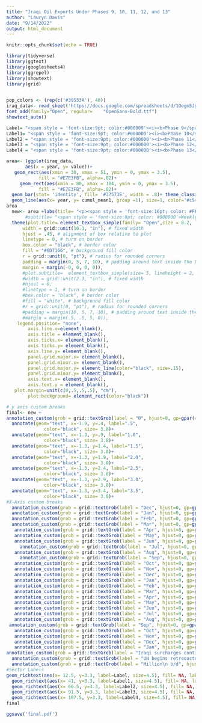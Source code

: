 ```yaml
---
title: "Iraqi Oil Exports Under Phases 9, 10, 11, 12, and 13"
author: "Lauryn Davis"
date: "9/14/2022"
output: html_document
---
```


```r
knitr::opts_chunk$set(echo = TRUE)
```

```r
library(tidyverse)
library(ggtext)
library(googlesheets4)
library(ggrepel)
library(showtext)
library(grid)
 
```

```r
pop_colors <- (rep(c('#39553A'), 40))
iraq_data<- read_sheet('https://docs.google.com/spreadsheets/d/1Oegm5JgkLwkgHyIqE2-6j8TT6JvQ3gq61gB2FEXAxWk/edit?usp=sharing')
font_add(family="Open", regular= 	"OpenSans-Bold.ttf")
showtext_auto()
```
```r
Label= "<span style = 'font-size:9pt; color:#000000'><i><b>Phase 9</span>"  
Label1= "<span style = 'font-size:9pt; color:#000000'><i><b>Phase 10</span>"
Label2 = "<span style = 'font-size:9pt; color:#000000'><i><b>Phase 11</span>"
Label3 = "<span style = 'font-size:9pt; color:#000000'><i><b>Phase 12</span>"
Label4 = "<span style = 'font-size:9pt; color:#000000'><i><b>Phase 13</span>"

area<- (ggplot(iraq_data, 
       aes(x = year, y= value))+
   geom_rect(aes(xmin = 30, xmax = 51, ymin = 0, ymax = 3.5), 
            fill = "#E7E3FB", alpha=.02)+
     geom_rect(aes(xmin = 80, xmax = 104, ymin = 0, ymax = 3.5), 
            fill = "#E7E3FB", alpha=.02)+
  geom_bar(stat= 'identity', fill= '#37573E', width = .8)+ theme_classic()+ scale_x_discrete(expand= expansion(mult=c(.03,0))) +   scale_y_continuous(breaks = c(0,.5,1,1.5,2,2.5,3,3.5), limits= c(0,3.5), expand= expansion(mult=c(.15,.4)))+ 
  geom_line(aes(x= year, y= cumul_mean1, group =1), size=1, color='#c5494d'))
area
  new<- area +labs(title= "<p><span style = 'font-size:16pt; color: #FFFFFF'>I</span><span style = 'font-size:11pt; color: #FFFFFF'>RAQI</span><span style = 'font-size:16pt; color: #FFFFFF'> O</span><span style = 'font-size:11pt; color: #FFFFFF'>IL</span><span style = 'font-size:16pt; color: #FFFFFF'> E</span><span style = 'font-size:11pt; color: #FFFFFF'>XPORTS</span><span style = 'font-size:16pt; color: #FFFFFF'> U</span><span style = 'font-size:11pt; color: #FFFFFF'>NDER</span><span style = 'font-size:16pt; color: #FFFFFF'> P</span><span style = 'font-size:11pt; color: #FFFFFF'>HASES</span></span><span style = 'font-size:16pt; color: #FFFFFF'> 9,10,11,12</span><span style = 'font-size:11pt; color: #FFFFFF'> AND</span><span style = 'font-size:16pt; color: #FFFFFF'> 13</span><br><span style = 'font-size:10.5pt; color: #FFFFFF'>December 2000 Through January 2003</span>")+
       #subtitle= "<span style = 'font-size:8pt; color: #000000'>Weekly Average</span><br><span style = 'font-size:8pt; color: #000000'>Cumulatice average within phase</span>")+
  theme(plot.title= element_textbox_simple(family= "Open",size = 8.2, lineheight = 1, 
      width = grid::unit(10.1, "in"), # fixed width
      hjust = .45, # alignment of box relative to plot
      linetype = 0, # turn on border
      box.color = "black", # border color
      fill = "#6D7166", # background fill color
      r = grid::unit(0, "pt"), # radius for rounded corners
      padding = margin(0, 5, 7, 10), # padding around text inside the box
      margin = margin(-0, 0, 0, 0)),
      #plot.subtitle=  element_textbox_simple(size= 5, lineheight = 2, 
      #width = grid::unit(2.3, "in"), # fixed width
      #hjust = 0,
      #linetype = 1, # turn on border
      #box.color = "black", # border color
      #fill = "white", # background fill color
      #r = grid::unit(0, "pt"), # radius for rounded corners
      #padding = margin(10, 5, 7, 10), # padding around text inside the box
      #margin = margin(.5, .5, 5, 0)),
    legend.position= "none",                                             
        axis.line.x=element_blank(),                                                                       
        axis.title = element_blank(),
        axis.ticks.x= element_blank(),
        axis.ticks.y= element_blank(),
        axis.line.y= element_blank(),
        panel.grid.major.x= element_blank(),
        panel.grid.minor.x= element_blank(),
        panel.grid.major.y= element_line(color="black", size=.15),
        panel.grid.minor.y= element_blank(),
        axis.text.x= element_blank(),
        axis.text.y = element_blank(),
   plot.margin=unit(c(0,.5,.5,.5), "cm"),
        plot.background= element_rect(color="black"))

```
```r
# y axis custom breaks
final<- new +
annotation_custom(grob = grid::textGrob(label = "0", hjust=0, gp=gpar(col="black", cex=.8)),xmin = -2, xmax = -2, ymin = -.1, ymax = -.1)+
  annotate(geom="text", x=-1.9, y=.4, label=".5",
              color="black", size= 3.8)+
  annotate(geom="text", x=-1.3, y=.9, label="1.0",
              color="black", size= 3.8)+
  annotate(geom="text", x=-1.3, y=1.4, label="1.5",
              color="black", size= 3.8)+
  annotate(geom="text", x=-1.3, y=1.9, label="2.0",
              color="black", size= 3.8)+
  annotate(geom="text", x=-1.3, y=2.4, label="2.5",
              color="black", size= 3.8)+
  annotate(geom="text", x=-1.3, y=2.9, label="3.0",
              color="black", size= 3.8)+
  annotate(geom="text", x=-1.3, y=3.4, label="3.5",
              color="black", size= 3.8)+
#X-Axis custom breaks
  annotation_custom(grob = grid::textGrob(label = "Dec", hjust=0, gp=gpar(col="black", cex=.7)),xmin = 1.1, xmax = 1.1, ymin = -.1, ymax = -.1)+
  annotation_custom(grob = grid::textGrob(label = "Jan", hjust=0, gp=gpar(col="black", cex=.7)),xmin = 5, xmax = 5, ymin = -.1, ymax = -.1)+
  annotation_custom(grob = grid::textGrob(label = "Feb", hjust=0, gp=gpar(col="black", cex=.7)),xmin = 9.3, xmax = 9.3, ymin = -.1, ymax = -.1)+
  annotation_custom(grob = grid::textGrob(label = "Mar", hjust=0, gp=gpar(col="black", cex=.7)),xmin = 14.02, xmax = 14.02, ymin = -.1, ymax = -.1)+
   annotation_custom(grob = grid::textGrob(label = "Apr", hjust=0, gp=gpar(col="black", cex=.7)),xmin = 17.21, xmax = 19.21, ymin = -.1, ymax = -.1)+
   annotation_custom(grob = grid::textGrob(label = "May", hjust=0, gp=gpar(col="black", cex=.7)),xmin = 22.42, xmax = 22.42, ymin = -.1, ymax = -.1)+
   annotation_custom(grob = grid::textGrob(label = "Jun", hjust=0, gp=gpar(col="black", cex=.7)),xmin = 27.11, xmax = 27.11, ymin = -.1, ymax = -.1)+
     annotation_custom(grob = grid::textGrob(label = "Jul", hjust=0, gp=gpar(col="black", cex=.7)),xmin = 31.11, xmax = 32.11, ymin = -.1, ymax = -.1)+
   annotation_custom(grob = grid::textGrob(label = "Aug", hjust=0, gp=gpar(col="black", cex=.7)),xmin = 34.11, xmax = 36.11, ymin = -.1, ymax = -.1)+
     annotation_custom(grob = grid::textGrob(label = "Sep", hjust=0, gp=gpar(col="black", cex=.7)),xmin = 39.11, xmax = 41.11, ymin = -.1, ymax = -.1)+
   annotation_custom(grob = grid::textGrob(label = "Oct", hjust=0, gp=gpar(col="black", cex=.7)),xmin = 44.11, xmax = 44.11, ymin = -.1, ymax = -.1)+
   annotation_custom(grob = grid::textGrob(label = "Nov", hjust=0, gp=gpar(col="black", cex=.7)),xmin = 48.11, xmax = 48.11, ymin = -.1, ymax = -.1)+
   annotation_custom(grob = grid::textGrob(label = "Dec", hjust=0, gp=gpar(col="black", cex=.7)),xmin = 53.11, xmax = 53.11, ymin = -.1, ymax = -.1)+
   annotation_custom(grob = grid::textGrob(label = "Jan", hjust=0, gp=gpar(col="black", cex=.7)),xmin = 57.11, xmax = 57.11, ymin = -.1, ymax = -.1)+
   annotation_custom(grob = grid::textGrob(label = "Feb", hjust=0, gp=gpar(col="black", cex=.7)),xmin = 61.11, xmax = 61.11, ymin = -.1, ymax = -.1)+
   annotation_custom(grob = grid::textGrob(label = "Mar", hjust=0, gp=gpar(col="black", cex=.7)),xmin = 65.5, xmax = 65.5, ymin = -.1, ymax = -.1)+
   annotation_custom(grob = grid::textGrob(label = "Apr", hjust=0, gp=gpar(col="black", cex=.7)),xmin = 70.11, xmax = 70.11, ymin = -.1, ymax = -.1)+
   annotation_custom(grob = grid::textGrob(label = "May", hjust=0, gp=gpar(col="black", cex=.7)),xmin = 74.8, xmax = 74.8, ymin = -.1, ymax = -.1)+
   annotation_custom(grob = grid::textGrob(label = "Jun", hjust=0, gp=gpar(col="black", cex=.7)),xmin = 79.11, xmax = 79.11, ymin = -.1, ymax = -.1)+
   annotation_custom(grob = grid::textGrob(label = "Jul", hjust=0, gp=gpar(col="black", cex=.7)),xmin = 83.11, xmax = 83.11, ymin = -.1, ymax = -.1)+
   annotation_custom(grob = grid::textGrob(label = "Aug", hjust=0, gp=gpar(col="black", cex=.7)),xmin = 87.11, xmax = 87.11, ymin = -.1, ymax = -.1)+
 annotation_custom(grob = grid::textGrob(label = "Sep", hjust=0, gp=gpar(col="black", cex=.7)),xmin = 91.11, xmax = 91.11, ymin = -.1, ymax = -.1)+
   annotation_custom(grob = grid::textGrob(label = "Oct", hjust=0, gp=gpar(col="black", cex=.7)),xmin = 95.11, xmax = 95.11, ymin = -.1, ymax = -.1)+
   annotation_custom(grob = grid::textGrob(label = "Nov", hjust=0, gp=gpar(col="black", cex=.7)),xmin = 99.5, xmax = 99.5, ymin = -.1, ymax = -.1)+
   annotation_custom(grob = grid::textGrob(label = "Dec", hjust=0, gp=gpar(col="black", cex=.7)),xmin = 104.5, xmax = 104.5, ymin = -.1, ymax = -.1)+
   annotation_custom(grob = grid::textGrob(label = "Jan", hjust=0, gp=gpar(col="black", cex=.7)),xmin = 109.11, xmax =109.11, ymin = -.1, ymax = -.1)+
annotation_custom(grob = grid::textGrob(label = "Iraqi surcharges continue; first\neported in late 2000", hjust=0, gp=gpar(col="black", cex=.7, lineheight=1, fontface= "italic")),xmin = 5, xmax =5, ymin = 3.75, ymax = 3.75)+
  annotation_custom(grob = grid::textGrob(label = "UN begins retreoactove\npricing policy in late 2001;\nIraqi exports drop over\nPhases 11 and 12", hjust=0, gp=gpar(col="black", cex=.7, lineheight=1, fontface='italic')),xmin =44, xmax =44, ymin = 3.9, ymax = 3.9)+
  annotation_custom(grob = grid::textGrob(label = "Million\n b/d", hjust=0, gp=gpar(col="black", cex=.7, lineheight=1, fontface='italic')),xmin =-2.5, xmax =-2.5, ymin = 3.7, ymax = 3.7)+
#Sector Labels
geom_richtext(aes(x= 12.5, y=3.3, label=Label, size=4.5), fill= NA, label.color=NA)+
  geom_richtext(aes(x= 41, y=3.3, label=Label1, size=4.5), fill= NA, label.color=NA)+
  geom_richtext(aes(x= 66.5, y=3.3, label=Label2, size=4.5), fill= NA, label.color=NA)+
  geom_richtext(aes(x= 91.5, y=3.3, label=Label3, size=4.5), fill= NA, label.color=NA)+
  geom_richtext(aes(x= 107.5, y=3.3, label=Label4, size=4.5), fill= NA, label.color=NA)
final
```

```r
ggsave('final.pdf')
```
